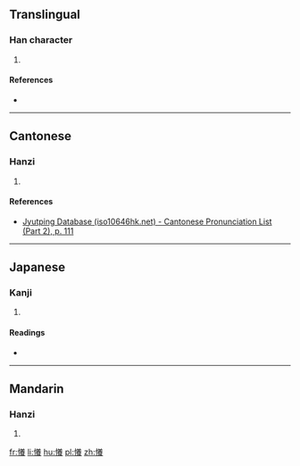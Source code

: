 ==Translingual==

===Han character===
{{Han char|rn=61|rad=心|as=15|sn=18|four=98032|canj=PTOV|ids=⿰忄養}}

# {{defn|Han|sort=心15}}

====References====
* {{Han ref|kx=0407.170|dkj=11400|hdz=42367.170|uh=61E9|ud=25065|bh=EFD0|bd=61392}}

----

==Cantonese==

===Hanzi===
{{yue-hanzi|jyut=[[joeng5]]|y=yeung5}}

# {{defn|lang=yue|sort=心15}}

====References====
* [http://www.iso10646hk.net/jp/document/download.jsp Jyutping Database (iso10646hk.net) - Cantonese Pronunciation List (Part 2), p. 111]

----

==Japanese==

===Kanji===
{{ja-kanji|grade=|rs=心15}}

# {{defn|lang=ja|sort=心15}}

====Readings====
* {{ja-readings|on=[[よう]] (yō)|kun=[[ねがう]] (negau)}}

----

==Mandarin==

===Hanzi===
{{cmn-hanzi|pin=[[yǎng]] ([[yang3]])|wg=yang<sup>3</sup>}}

# {{defn|lang=cmn|sort=心15}}

[[fr:懩]]
[[li:懩]]
[[hu:懩]]
[[pl:懩]]
[[zh:懩]]